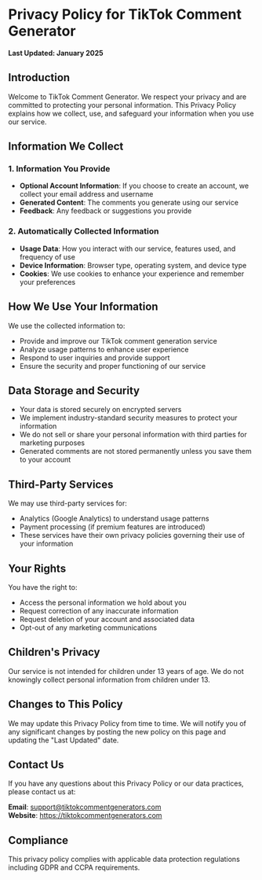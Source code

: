 # Privacy Policy for TikTok Comment Generator

**Last Updated: January 2025**

## Introduction

Welcome to TikTok Comment Generator. We respect your privacy and are committed to protecting your personal information. This Privacy Policy explains how we collect, use, and safeguard your information when you use our service.

## Information We Collect

### 1. Information You Provide
- **Optional Account Information**: If you choose to create an account, we collect your email address and username
- **Generated Content**: The comments you generate using our service
- **Feedback**: Any feedback or suggestions you provide

### 2. Automatically Collected Information
- **Usage Data**: How you interact with our service, features used, and frequency of use
- **Device Information**: Browser type, operating system, and device type
- **Cookies**: We use cookies to enhance your experience and remember your preferences

## How We Use Your Information

We use the collected information to:
- Provide and improve our TikTok comment generation service
- Analyze usage patterns to enhance user experience
- Respond to user inquiries and provide support
- Ensure the security and proper functioning of our service

## Data Storage and Security

- Your data is stored securely on encrypted servers
- We implement industry-standard security measures to protect your information
- We do not sell or share your personal information with third parties for marketing purposes
- Generated comments are not stored permanently unless you save them to your account

## Third-Party Services

We may use third-party services for:
- Analytics (Google Analytics) to understand usage patterns
- Payment processing (if premium features are introduced)
- These services have their own privacy policies governing their use of your information

## Your Rights

You have the right to:
- Access the personal information we hold about you
- Request correction of any inaccurate information
- Request deletion of your account and associated data
- Opt-out of any marketing communications

## Children's Privacy

Our service is not intended for children under 13 years of age. We do not knowingly collect personal information from children under 13.

## Changes to This Policy

We may update this Privacy Policy from time to time. We will notify you of any significant changes by posting the new policy on this page and updating the "Last Updated" date.

## Contact Us

If you have any questions about this Privacy Policy or our data practices, please contact us at:

**Email**: support@tiktokcommentgenerators.com  
**Website**: https://tiktokcommentgenerators.com

## Compliance

This privacy policy complies with applicable data protection regulations including GDPR and CCPA requirements.